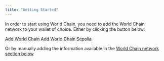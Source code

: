 ```yaml
---
title: "Getting Started"
---
```


In order to start using World Chain, you need to add the World Chain network to your wallet of choice. Either by clicking the button below:

<div className="flex gap-4 flex-wrap">
  <a
    href="https://chainlist.org/chain/480"
    target="_blank"
    rel="noopener noreferrer"
    className="flex items-center justify-center w-80 text-gray-900 bg-white border border-gray-900 hover:bg-gray-100 rounded-lg font-medium px-4 py-4 text-center no-underline"
  >
    Add World Chain
  </a>
  <a
    href="https://chainlist.org/chain/4801"
    target="_blank"
    rel="noopener noreferrer"
    className="flex items-center justify-center w-80 text-gray-900 bg-white border border-gray-900 hover:bg-gray-100 rounded-lg font-medium px-4 py-4 text-center no-underline"
  >
    Add World Chain Sepolia
  </a>
</div>

Or by manually adding the information available in the [World Chain network section below](/world-chain/quick-start/info).
